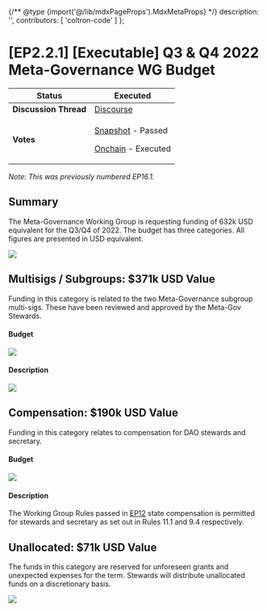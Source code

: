 {/** @type {import('@/lib/mdxPageProps').MdxMetaProps} */}
    description: '',
    contributors: [
        'coltron-code'
    ]
};

# \[EP2.2.1] \[Executable] Q3 & Q4 2022 Meta-Governance WG Budget

| **Status**            | Executed                                                                                                                                                                                                                                                                                                                                                             |
| --------------------- | -------------------------------------------------------------------------------------------------------------------------------------------------------------------------------------------------------------------------------------------------------------------------------------------------------------------------------------------------------------------- |
| **Discussion Thread** | [Discourse](https://discuss.ens.domains/t/discuss-the-meta-governance-q3-q4-budget-request/13756)                                                                                                                                                                                                                                                                    |
| **Votes**             | <p><a href="https://snapshot.org/#/ens.eth/proposal/0x46c7294aca8d70ae8213e8e8c6915697c7be1aab731fbb7e534276f7eb0ef2b9">Snapshot</a> - Passed</p><p><a href="https://www.tally.xyz/governance/eip155:1:0x323A76393544d5ecca80cd6ef2A560C6a395b7E3/proposal/21861129347596183989807248258922558214743224135371288783165185538477576992486">Onchain</a> - Executed</p> |

_Note: This was previously numbered EP16.1._

## Summary

The Meta-Governance Working Group is requesting funding of 632k USD equivalent for the Q3/Q4 of 2022. The budget has three categories. All figures are presented in USD equivalent.

![](/dao/proposals/2.2.1-1.png)

## Multisigs / Subgroups: $371k USD Value

Funding in this category is related to the two Meta-Governance subgroup multi-sigs. These have been reviewed and approved by the Meta-Gov Stewards.

#### Budget

![](/dao/proposals/2.2.1-2.png)

#### Description

![](/dao/proposals/2.2.1-3.png)

## Compensation: $190k USD Value

Funding in this category relates to compensation for DAO stewards and secretary.

#### Budget

![](/dao/proposals/2.2.1-4.png)

#### Description

The Working Group Rules passed in [EP12](https://discuss.ens.domains/t/ep12-social-working-group-rules/12953#specification-3) state compensation is permitted for stewards and secretary as set out in Rules 11.1 and 9.4 respectively.

## Unallocated: $71k USD Value

The funds in this category are reserved for unforeseen grants and unexpected expenses for the term. Stewards will distribute unallocated funds on a discretionary basis.

![](/dao/proposals/2.2.1-5.png)
